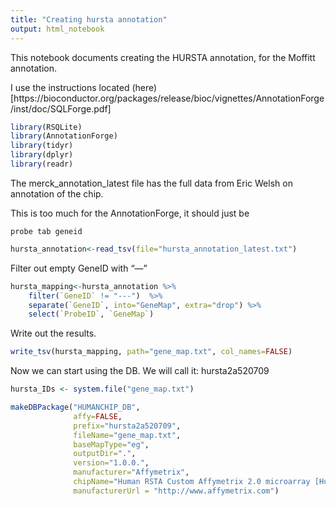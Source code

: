 ```yaml
---
title: "Creating hursta annotation"
output: html_notebook
---
```


This notebook documents creating the HURSTA annotation, for the Moffitt annotation.

I use the instructions located (here)[https://bioconductor.org/packages/release/bioc/vignettes/AnnotationForge/inst/doc/SQLForge.pdf]

```r
library(RSQLite)
library(AnnotationForge)
library(tidyr)
library(dplyr)
library(readr)
```

The merck_annotation_latest file has the full data from Eric Welsh on annotation of the chip.

This is too much for the AnnotationForge, it should just be 
```
probe tab geneid
```


```r
hursta_annotation<-read_tsv(file="hursta_annotation_latest.txt")

```

Filter out empty GeneID with "---"
```r
hursta_mapping<-hursta_annotation %>%
  	filter(`GeneID` != "---")  %>%
 	separate(`GeneID`, into="GeneMap", extra="drop") %>%
  	select(`ProbeID`, `GeneMap`)
```

Write out the results.
```r
write_tsv(hursta_mapping, path="gene_map.txt", col_names=FALSE)
```


Now we can start using the DB.
We will call it: hursta2a520709
```r
hursta_IDs <- system.file("gene_map.txt")

makeDBPackage("HUMANCHIP_DB",
              affy=FALSE,
              prefix="hursta2a520709",
              fileName="gene_map.txt",
              baseMapType="eg",
              outputDir=".",
              version="1.0.0.",
              manufacturer="Affymetrix",
              chipName="Human RSTA Custom Affymetrix 2.0 microarray [HuRSTA-2a520709]",
              manufacturerUrl = "http://www.affymetrix.com")
```


